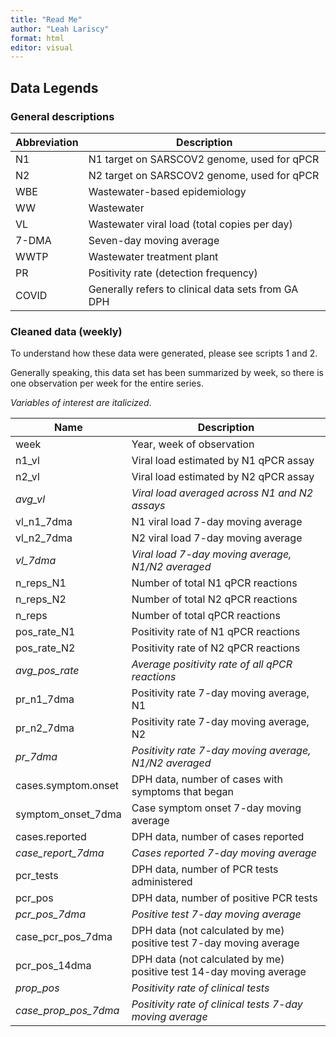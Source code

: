 ```yaml
---
title: "Read Me"
author: "Leah Lariscy"
format: html
editor: visual
---
```


## Data Legends

### General descriptions

| Abbreviation | Description                                        |
|--------------|----------------------------------------------------|
| N1           | N1 target on SARSCOV2 genome, used for qPCR        |
| N2           | N2 target on SARSCOV2 genome, used for qPCR        |
| WBE          | Wastewater-based epidemiology                      |
| WW           | Wastewater                                         |
| VL           | Wastewater viral load (total copies per day)       |
| 7-DMA        | Seven-day moving average                           |
| WWTP         | Wastewater treatment plant                         |
| PR           | Positivity rate (detection frequency)              |
| COVID        | Generally refers to clinical data sets from GA DPH |

### Cleaned data (weekly)

To understand how these data were generated, please see scripts 1 and 2.

Generally speaking, this data set has been summarized by week, so there is one observation per week for the entire series.

*Variables of interest are italicized*.

| Name                 | Description                                                         |
|----------------------|---------------------------------------------------------------------|
| week                 | Year, week of observation                                           |
| n1_vl                | Viral load estimated by N1 qPCR assay                               |
| n2_vl                | Viral load estimated by N2 qPCR assay                               |
| *avg_vl*             | *Viral load averaged across N1 and N2 assays*                       |
| vl_n1_7dma           | N1 viral load 7-day moving average                                  |
| vl_n2_7dma           | N2 viral load 7-day moving average                                  |
| *vl_7dma*            | *Viral load 7-day moving average, N1/N2 averaged*                   |
| n_reps_N1            | Number of total N1 qPCR reactions                                   |
| n_reps_N2            | Number of total N2 qPCR reactions                                   |
| n_reps               | Number of total qPCR reactions                                      |
| pos_rate_N1          | Positivity rate of N1 qPCR reactions                                |
| pos_rate_N2          | Positivity rate of N2 qPCR reactions                                |
| *avg_pos_rate*       | *Average positivity rate of all qPCR reactions*                     |
| pr_n1_7dma           | Positivity rate 7-day moving average, N1                            |
| pr_n2_7dma           | Positivity rate 7-day moving average, N2                            |
| *pr_7dma*            | *Positivity rate 7-day moving average, N1/N2 averaged*              |
| cases.symptom.onset  | DPH data, number of cases with symptoms that began                  |
| symptom_onset_7dma   | Case symptom onset 7-day moving average                             |
| cases.reported       | DPH data, number of cases reported                                  |
| *case_report_7dma*   | *Cases reported 7-day moving average*                               |
| pcr_tests            | DPH data, number of PCR tests administered                          |
| pcr_pos              | DPH data, number of positive PCR tests                              |
| *pcr_pos_7dma*       | *Positive test 7-day moving average*                                |
| case_pcr_pos_7dma    | DPH data (not calculated by me) positive test 7-day moving average  |
| pcr_pos_14dma        | DPH data (not calculated by me) positive test 14-day moving average |
| *prop_pos*           | *Positivity rate of clinical tests*                                 |
| *case_prop_pos_7dma* | *Positivity rate of clinical tests 7-day moving average*            |
